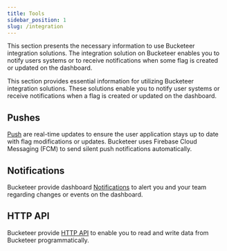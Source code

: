```yaml
---
title: Tools
sidebar_position: 1
slug: /integration
---
```


This section presents the necessary information to use Bucketeer integration solutions. The integration solution on Bucketeer enables you to notify users systems or to receive notifications when some flag is created or updated on the dashboard.

This section provides essential information for utilizing Bucketeer integration solutions. These solutions enable you to notify user systems or receive notifications when a flag is created or updated on the dashboard.

## Pushes

[Push](/integration/pushes) are real-time updates to ensure the user application stays up to date with flag modifications or updates. Bucketeer uses Firebase Cloud Messaging (FCM) to send silent push notifications automatically.

## Notifications

Bucketeer provide dashboard [Notifications](/integration/notifications) to alert you and your team regarding changes or events on the dashboard.

## HTTP API

Bucketeer provide [HTTP API](/integration/http-api) to enable you to read and write data from Bucketeer programmatically.
```
